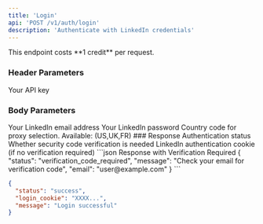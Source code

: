 ```yaml
---
title: 'Login'
api: 'POST /v1/auth/login'
description: 'Authenticate with LinkedIn credentials'
---
```


<Note>
  This endpoint costs **1 credit** per request.
</Note>

### Header Parameters

<ParamField header="x-api-key" name="x-api-key" type="string" required>
  Your API key
</ParamField>

### Body Parameters

<ParamField body="email" name="email" type="string" required>
  Your LinkedIn email address
</ParamField>

<ParamField body="password" name="password" type="string" required>
  Your LinkedIn password
</ParamField>

<ParamField body="country" name="country" type="string" default="FR">
  Country code for proxy selection. Available: (US,UK,FR)
</ParamField>
### Response

<ResponseField name="status" type="string">
  Authentication status
</ResponseField>

<ResponseField name="requires_verification" type="boolean">
  Whether security code verification is needed
</ResponseField>

<ResponseField name="cookie" type="string">
  LinkedIn authentication cookie (if no verification required)
</ResponseField>

<ResponseExample>
```json Response with Verification Required
{
  "status": "verification_code_required",
  "message": "Check your email for verification code",
  "email": "user@example.com"
}
```

```json Response without Verification
{
  "status": "success",
  "login_cookie": "XXXX...",
  "message": "Login successful"
}
```
</ResponseExample>